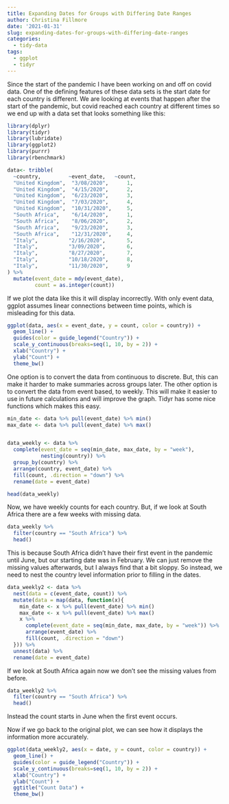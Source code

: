 ```yaml
---
title: Expanding Dates for Groups with Differing Date Ranges
author: Christina Fillmore
date: '2021-01-31'
slug: expanding-dates-for-groups-with-differing-date-ranges
categories:
  - tidy-data
tags:
  - ggplot
  - tidyr
---
```



Since the start of the pandemic I have been working on and off on covid data. One of the defining features of these data sets is the start date for each country is different. We are looking at events that happen after the start of the pandemic, but covid reached each country at different times so we end up with a data set that looks something like this: 
```r
library(dplyr)
library(tidyr)
library(lubridate)
library(ggplot2)
library(purrr)
library(rbenchmark)

data<- tribble(
  ~country,         ~event_date,   ~count,
  "United Kingdom",  "3/08/2020",      1,
  "United Kingdom",  "4/15/2020",      2,
  "United Kingdom",  "6/23/2020",      3,
  "United Kingdom",  "7/03/2020",      4,
  "United Kingdom",  "10/31/2020",     5,
  "South Africa",    "6/14/2020",      1,
  "South Africa",    "8/06/2020",      2,
  "South Africa",    "9/23/2020",      3,
  "South Africa",    "12/31/2020",     4,
  "Italy",          "2/16/2020",       5,
  "Italy",          "3/09/2020",       6,
  "Italy",          "8/27/2020",       7,
  "Italy",          "10/18/2020",      8,
  "Italy",          "11/30/2020",      9
) %>% 
  mutate(event_date = mdy(event_date),
         count = as.integer(count))

```



If we plot the data like this it will display incorrectly. With only event data, ggplot assumes linear connections between time points, which is misleading for this data. 
```r
ggplot(data, aes(x = event_date, y = count, color = country)) + 
  geom_line() +
  guides(color = guide_legend("Country")) +
  scale_y_continuous(breaks=seq(1, 10, by = 2)) + 
  xlab("Country") +
  ylab("Count") +
  theme_bw() 
```
One option is to convert the data from continuous to discrete. But, this can make it harder to make summaries across groups later. The other option is to convert the data from event based, to weekly. This will make it easier to use in future calculations and will improve the graph. Tidyr has some nice functions which makes this easy. 

```r
min_date <- data %>% pull(event_date) %>% min()
max_date <- data %>% pull(event_date) %>% max()


data_weekly <- data %>% 
  complete(event_date = seq(min_date, max_date, by = "week"),
           nesting(country)) %>% 
  group_by(country) %>% 
  arrange(country, event_date) %>% 
  fill(count, .direction = "down") %>% 
  rename(date = event_date)

head(data_weekly)

```
Now, we have weekly counts for each country. But, if we look at South Africa there are a few weeks with missing data. 

```r
data_weekly %>% 
  filter(country == "South Africa") %>% 
  head()
```

This is because South Africa didn't have their first event in the pandemic until June, but our starting date was in February. We can just remove the missing values afterwards, but I always find that a bit sloppy. So instead, we need to nest the country level information prior to filling in the dates. 

```r


data_weekly2 <- data %>% 
  nest(data = c(event_date, count)) %>% 
  mutate(data = map(data, function(x){
    min_date <- x %>% pull(event_date) %>% min()
    max_date <- x %>% pull(event_date) %>% max()
    x %>% 
      complete(event_date = seq(min_date, max_date, by = "week")) %>%
      arrange(event_date) %>% 
      fill(count, .direction = "down")
  })) %>% 
  unnest(data) %>% 
  rename(date = event_date)


```

If we look at South Africa again now we don't see the missing values from before. 
```r
data_weekly2 %>% 
  filter(country == "South Africa") %>% 
  head()
```
Instead the count starts in June when the first event occurs. 

Now if we go back to the original plot, we can see how it displays the information more accurately. 
```r
ggplot(data_weekly2, aes(x = date, y = count, color = country)) + 
  geom_line() +
  guides(color = guide_legend("Country")) +
  scale_y_continuous(breaks=seq(1, 10, by = 2)) + 
  xlab("Country") +
  ylab("Count") +
  ggtitle("Count Data") + 
  theme_bw() 
```

